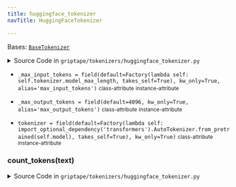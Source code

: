 ```yaml
---
title: huggingface_tokenizer
navTitle: HuggingFaceTokenizer

---
```


<span id="griptape.tokenizers.huggingface_tokenizer.HuggingFaceTokenizer"></span>

Bases:
 [`BaseTokenizer`](./#griptape.tokenizers.BaseTokenizer "BaseTokenizer (griptape.tokenizers.BaseTokenizer)")

<details><summary>Source Code in <code>griptape&#47;tokenizers&#47;huggingface_tokenizer.py</code></summary>

```python
@define()
class HuggingFaceTokenizer(BaseTokenizer):
    tokenizer: PreTrainedTokenizerBase = field(
        default=Factory(
            lambda self: import_optional_dependency("transformers").AutoTokenizer.from_pretrained(self.model),
            takes_self=True,
        ),
        kw_only=True,
    )
    _max_input_tokens: int = field(
        default=Factory(lambda self: self.tokenizer.model_max_length, takes_self=True),
        kw_only=True,
        alias="max_input_tokens",
    )
    _max_output_tokens: int = field(default=4096, kw_only=True, alias="max_output_tokens")

    def count_tokens(self, text: str) -> int:
        return len(self.tokenizer.encode(text))  # pyright: ignore[reportArgumentType]
```

</details>

-   `_max_input_tokens = field(default=Factory(lambda self: self.tokenizer.model_max_length, takes_self=True), kw_only=True, alias='max_input_tokens')` <small>class-attribute</small> <small>instance-attribute</small>  <span id="griptape.tokenizers.huggingface_tokenizer.HuggingFaceTokenizer._max_input_tokens"></span> 

-   `_max_output_tokens = field(default=4096, kw_only=True, alias='max_output_tokens')` <small>class-attribute</small> <small>instance-attribute</small>  <span id="griptape.tokenizers.huggingface_tokenizer.HuggingFaceTokenizer._max_output_tokens"></span> 

-   `tokenizer = field(default=Factory(lambda self: import_optional_dependency('transformers').AutoTokenizer.from_pretrained(self.model), takes_self=True), kw_only=True)` <small>class-attribute</small> <small>instance-attribute</small>  <span id="griptape.tokenizers.huggingface_tokenizer.HuggingFaceTokenizer.tokenizer"></span> 

<span id="griptape.tokenizers.huggingface_tokenizer.HuggingFaceTokenizer.count_tokens"></span>

### count_tokens(text)

<details><summary>Source Code in <code>griptape&#47;tokenizers&#47;huggingface_tokenizer.py</code></summary>

```python
def count_tokens(self, text: str) -> int:
    return len(self.tokenizer.encode(text))  # pyright: ignore[reportArgumentType]
```

</details>
